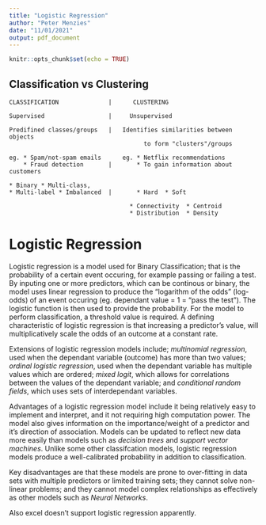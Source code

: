 ```yaml
---
title: "Logistic Regression"
author: "Peter Menzies"
date: "11/01/2021"
output: pdf_document
---
```


```r
knitr::opts_chunk$set(echo = TRUE)
```

## Classification vs Clustering

    CLASSIFICATION              |      CLUSTERING       
    
    Supervised                  |     Unsupervised
       
    Predifined classes/groups   |   Identifies similarities between objects
                                          to form "clusters"/groups
    
    eg. * Spam/not-spam emails      eg. * Netflix recommendations
        * Fraud detection       |       * To gain information about customers
        
    * Binary * Multi-class,           
    * Multi-label * Imbalanced  |       * Hard  * Soft
    
                                      * Connectivity  * Centroid
                                      * Distribution  * Density
    
    

# Logistic Regression

  Logistic regression is a model used for Binary Classification; that is the probability of a certain event occuring, for example passing or failing a test. By inputing one or more predictors, which can be continous or binary, the model uses linear regression to produce the "logarithm of the odds" (log-odds) of an event occuring (eg. dependant value = 1 = "pass the test"). The logistic function is then used to provide the probability. For the model to perform classification, a threshold value is required. A defining characteristic of logistic regression is that increasing a predictor's value, will multiplicatively scale the odds of an outcome at a constant rate.
  
  Extensions of logistic regression models include; *multinomial regression*, used when the dependant variable (outcome) has more than two values; *ordinal logistic regression*, used when the dependant variable has multiple values which are ordered; *mixed logit*, which allows for correlations between the values of the dependant variable; and *conditional random fields*, which uses sets of interdependant variables. 
  
  Advantages of a logistic regression model include it being relatively easy to implement and interpret, and it not requiring high computation power. The model also gives information on the importance/weight of a predictor and it's direction of association. Models can be updated to reflect new data more easily than models such as *decision trees* and *support vector machines*. Unlike some other classifcation models, logistic regression models produce a well-calibrated probability in addition to classification. 
  
  Key disadvantages are that these models are prone to over-fitting in data sets with multiple predictors or limited training sets; they cannot solve non-linear problems; and they cannot model complex relationships as effectively as other models such as *Neural Networks*. 

  Also excel doesn't support logistic regression apparently. 





